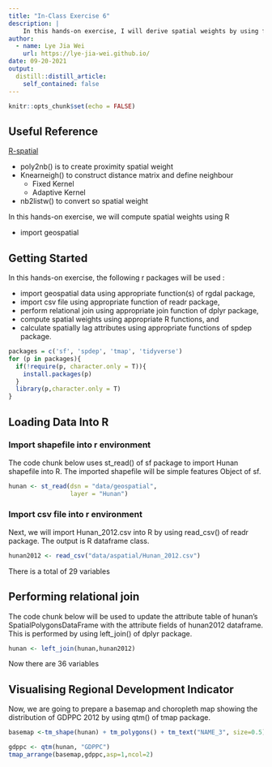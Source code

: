 ```yaml
---
title: "In-Class Exercise 6"
description: |
    In this hands-on exercise, I will derive spatial weights by using functions provided by spdep package and appliy these spatial weights to compute geographically referenced attributes.
author:
  - name: Lye Jia Wei
    url: https://lye-jia-wei.github.io/
date: 09-20-2021
output:
  distill::distill_article:
    self_contained: false
---
```



```r
knitr::opts_chunk$set(echo = FALSE)
```

## Useful Reference

[R-spatial](https://rspatial.github.io/raster/reference/index.html)

- poly2nb() is to create proximity spatial weight
- Knearneigh() to construct distance matrix and define neighbour 
  + Fixed Kernel
  + Adaptive Kernel 
- nb2listw() to convert so spatial weight

In this hands-on exercise, we will compute spatial weights using R

- import geospatial 

## Getting Started

In this hands-on exercise, the following r packages will be used :

- import geospatial data using appropriate function(s) of rgdal package,
- import csv file using appropriate function of readr package,
- perform relational join using appropriate join function of dplyr package,
- compute spatial weights using appropriate R functions, and
- calculate spatially lag attributes using appropriate functions of spdep package.

```r
packages = c('sf', 'spdep', 'tmap', 'tidyverse')
for (p in packages){
  if(!require(p, character.only = T)){
    install.packages(p)
  }
  library(p,character.only = T)
}
```

## Loading Data Into R 

### Import shapefile into r environment

The code chunk below uses st_read() of sf package to import Hunan shapefile into R. The imported shapefile will be simple features Object of sf.

```r
hunan <- st_read(dsn = "data/geospatial", 
                 layer = "Hunan")
```

### Import csv file into r environment

Next, we will import Hunan_2012.csv into R by using read_csv() of readr package. The output is R dataframe class.

```r
hunan2012 <- read_csv("data/aspatial/Hunan_2012.csv")
```

There is a total of 29 variables 

## Performing relational join

The code chunk below will be used to update the attribute table of hunan’s SpatialPolygonsDataFrame with the attribute fields of hunan2012 dataframe. This is performed by using left_join() of dplyr package.

```r
hunan <- left_join(hunan,hunan2012)
```

Now there are 36 variables 

## Visualising Regional Development Indicator

Now, we are going to prepare a basemap and choropleth map showing the distribution of GDPPC 2012 by using qtm() of tmap package.

```r
basemap <-tm_shape(hunan) + tm_polygons() + tm_text("NAME_3", size=0.5)

gdppc <- qtm(hunan, "GDPPC")
tmap_arrange(basemap,gdppc,asp=1,ncol=2)
```
